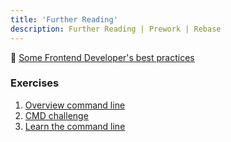 ```yaml
---
title: 'Further Reading'
description: Further Reading | Prework | Rebase
---
```


📖  [Some Frontend Developer's best practices](https://yellowshoe.com.au/standards/)

### Exercises

1. [Overview command line](https://ubuntu.com/tutorials/command-line-for-beginners#1-overview)
2. [CMD challenge](https://cmdchallenge.com/)
3. [Learn the command line](https://www.codecademy.com/learn/learn-the-command-line)
